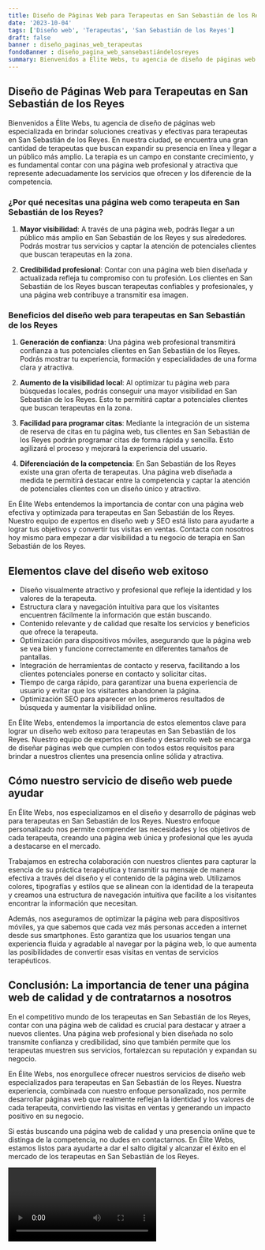 ```yaml
---
title: Diseño de Páginas Web para Terapeutas en San Sebastián de los Reyes
date: '2023-10-04'
tags: ['Diseño web', 'Terapeutas', 'San Sebastián de los Reyes']
draft: false
banner : diseño_paginas_web_terapeutas
fondoBanner : diseño_pagina_web_sansebastiándelosreyes
summary: Bienvenidos a Élite Webs, tu agencia de diseño de páginas web especializada en brindar soluciones creativas y efectivas para terapeutas en San Sebastián de los Reyes. En nuestra ciudad, se encuentra una gran cantidad de terapeutas que buscan expandir su presencia en línea y llegar a un público más amplio. La terapia es un campo en constante crecimiento, y es fundamental contar con una página web profesional y atractiva que represente adecuadamente los servicios que ofrecen y los diferencie de la competencia.
---
```


## Diseño de Páginas Web para Terapeutas en San Sebastián de los Reyes

Bienvenidos a Élite Webs, tu agencia de diseño de páginas web especializada en brindar soluciones creativas y efectivas para terapeutas en San Sebastián de los Reyes. En nuestra ciudad, se encuentra una gran cantidad de terapeutas que buscan expandir su presencia en línea y llegar a un público más amplio. La terapia es un campo en constante crecimiento, y es fundamental contar con una página web profesional y atractiva que represente adecuadamente los servicios que ofrecen y los diferencie de la competencia.

### ¿Por qué necesitas una página web como terapeuta en San Sebastián de los Reyes?

1. **Mayor visibilidad**: A través de una página web, podrás llegar a un público más amplio en San Sebastián de los Reyes y sus alrededores. Podrás mostrar tus servicios y captar la atención de potenciales clientes que buscan terapeutas en la zona.

2. **Credibilidad profesional**: Contar con una página web bien diseñada y actualizada refleja tu compromiso con tu profesión. Los clientes en San Sebastián de los Reyes buscan terapeutas confiables y profesionales, y una página web contribuye a transmitir esa imagen.

### Beneficios del diseño web para terapeutas en San Sebastián de los Reyes

1. **Generación de confianza**: Una página web profesional transmitirá confianza a tus potenciales clientes en San Sebastián de los Reyes. Podrás mostrar tu experiencia, formación y especialidades de una forma clara y atractiva.

2. **Aumento de la visibilidad local**: Al optimizar tu página web para búsquedas locales, podrás conseguir una mayor visibilidad en San Sebastián de los Reyes. Esto te permitirá captar a potenciales clientes que buscan terapeutas en la zona.

3. **Facilidad para programar citas**: Mediante la integración de un sistema de reserva de citas en tu página web, tus clientes en San Sebastián de los Reyes podrán programar citas de forma rápida y sencilla. Esto agilizará el proceso y mejorará la experiencia del usuario.

4. **Diferenciación de la competencia**: En San Sebastián de los Reyes existe una gran oferta de terapeutas. Una página web diseñada a medida te permitirá destacar entre la competencia y captar la atención de potenciales clientes con un diseño único y atractivo.

En Élite Webs entendemos la importancia de contar con una página web efectiva y optimizada para terapeutas en San Sebastián de los Reyes. Nuestro equipo de expertos en diseño web y SEO está listo para ayudarte a lograr tus objetivos y convertir tus visitas en ventas. Contacta con nosotros hoy mismo para empezar a dar visibilidad a tu negocio de terapia en San Sebastián de los Reyes.

<GifSeo />

<Cta />

## Elementos clave del diseño web exitoso

- Diseño visualmente atractivo y profesional que refleje la identidad y los valores de la terapeuta.
- Estructura clara y navegación intuitiva para que los visitantes encuentren fácilmente la información que están buscando.
- Contenido relevante y de calidad que resalte los servicios y beneficios que ofrece la terapeuta.
- Optimización para dispositivos móviles, asegurando que la página web se vea bien y funcione correctamente en diferentes tamaños de pantallas.
- Integración de herramientas de contacto y reserva, facilitando a los clientes potenciales ponerse en contacto y solicitar citas.
- Tiempo de carga rápido, para garantizar una buena experiencia de usuario y evitar que los visitantes abandonen la página.
- Optimización SEO para aparecer en los primeros resultados de búsqueda y aumentar la visibilidad online.

En Élite Webs, entendemos la importancia de estos elementos clave para lograr un diseño web exitoso para terapeutas en San Sebastián de los Reyes. Nuestro equipo de expertos en diseño y desarrollo web se encarga de diseñar páginas web que cumplen con todos estos requisitos para brindar a nuestros clientes una presencia online sólida y atractiva.

## Cómo nuestro servicio de diseño web puede ayudar

En Élite Webs, nos especializamos en el diseño y desarrollo de páginas web para terapeutas en San Sebastián de los Reyes. Nuestro enfoque personalizado nos permite comprender las necesidades y los objetivos de cada terapeuta, creando una página web única y profesional que les ayuda a destacarse en el mercado.

Trabajamos en estrecha colaboración con nuestros clientes para capturar la esencia de su práctica terapéutica y transmitir su mensaje de manera efectiva a través del diseño y el contenido de la página web. Utilizamos colores, tipografías y estilos que se alinean con la identidad de la terapeuta y creamos una estructura de navegación intuitiva que facilite a los visitantes encontrar la información que necesitan.

Además, nos aseguramos de optimizar la página web para dispositivos móviles, ya que sabemos que cada vez más personas acceden a internet desde sus smartphones. Esto garantiza que los usuarios tengan una experiencia fluida y agradable al navegar por la página web, lo que aumenta las posibilidades de convertir esas visitas en ventas de servicios terapéuticos.

## Conclusión: La importancia de tener una página web de calidad y de contratarnos a nosotros

En el competitivo mundo de los terapeutas en San Sebastián de los Reyes, contar con una página web de calidad es crucial para destacar y atraer a nuevos clientes. Una página web profesional y bien diseñada no solo transmite confianza y credibilidad, sino que también permite que los terapeutas muestren sus servicios, fortalezcan su reputación y expandan su negocio.

En Élite Webs, nos enorgullece ofrecer nuestros servicios de diseño web especializados para terapeutas en San Sebastián de los Reyes. Nuestra experiencia, combinada con nuestro enfoque personalizado, nos permite desarrollar páginas web que realmente reflejan la identidad y los valores de cada terapeuta, convirtiendo las visitas en ventas y generando un impacto positivo en su negocio.

Si estás buscando una página web de calidad y una presencia online que te distinga de la competencia, no dudes en contactarnos. En Élite Webs, estamos listos para ayudarte a dar el salto digital y alcanzar el éxito en el mercado de los terapeutas en San Sebastián de los Reyes.

<Video />

<CtaBot job='Terapeutas' city='San Sebastián de los Reyes'/>

<Gmaps query='San Sebastián de los Reyes+españa+maps' />